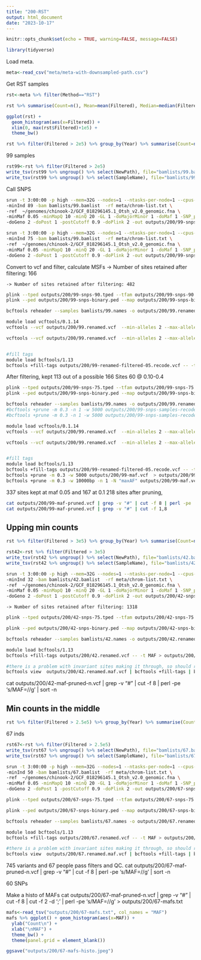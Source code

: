 ```yaml
---
title: "200-RST"
output: html_document
date: "2023-10-17"
---
```


```r
knitr::opts_chunk$set(echo = TRUE, warning=FALSE, message=FALSE)
```

```r
library(tidyverse)
```

Load meta.     
```r
meta<-read_csv("meta/meta-with-downsampled-path.csv")
```

Get RST samples    
```r
rst<-meta %>% filter(Method=="RST")

rst %>% summarise(Count=n(), Mean=mean(Filtered), Median=median(Filtered)) 
```

```r
ggplot(rst) +
  geom_histogram(aes(x=Filtered)) +
  xlim(0, max(rst$Filtered)+1e5) +
  theme_bw() 
```


```r
rst %>% filter(Filtered > 2e5) %>% group_by(Year) %>% summarise(Count=n(), Mean=mean(Filtered), Median=median(Filtered)) 
```

99 samples     

```r
rst99<-rst %>% filter(Filtered > 2e5) 
write_tsv(rst99 %>% ungroup() %>% select(NewPath), file="bamlists/99.bamlist", col_names = FALSE)
write_tsv(rst99 %>% ungroup() %>% select(SampleName), file="bamlists/99.names", col_names = FALSE)

```

Call SNPS

```sh
srun -t 3:00:00 -p high --mem=32G --nodes=1 --ntasks-per-node=1 --cpus-per-task=12 $HOME/angsd/angsd -nthreads 24 \
-minInd 89 -bam bamlists/99.bamlist  -rf meta/chrom-list.txt \
-ref  ~/genomes/chinook-2/GCF_018296145.1_Otsh_v2.0_genomic.fna \
-minMaf 0.05 -minMapQ 10 -minQ 20 -GL 1 -doMajorMinor 1 -doMaf 1 -SNP_pval 1e-6 \
-doGeno 2 -doPost 1 -postCutoff 0.9 -doPlink 2 -out outputs/200/99-snps-90 > outputs/200/99-snps.out 2> outputs/200/99-snps.err &

srun -t 3:00:00 -p high --mem=32G --nodes=1 --ntasks-per-node=1 --cpus-per-task=12 $HOME/angsd/angsd -nthreads 24 \
-minInd 75 -bam bamlists/99.bamlist  -rf meta/chrom-list.txt \
-ref  ~/genomes/chinook-2/GCF_018296145.1_Otsh_v2.0_genomic.fna \
-minMaf 0.05 -minMapQ 10 -minQ 20 -GL 1 -doMajorMinor 1 -doMaf 1 -SNP_pval 1e-6 \
-doGeno 2 -doPost 1 -postCutoff 0.9 -doPlink 2 -out outputs/200/99-snps-75 > outputs/200/99-snps-75.out 2> outputs/200/99-snps-75.err &
```


Convert to vcf and filter, calculate MSFs
	-> Number of sites retained after filtering: 166 

	-> Number of sites retained after filtering: 482 


```sh
plink --tped outputs/200/99-snps-90.tped --tfam outputs/200/99-snps-90.tfam --out outputs/200/99-snps-binary --recode --allow-extra-chr --noweb
plink --ped outputs/200/99-snps-binary.ped --map outputs/200/99-snps-binary.map --recode vcf --allow-extra-chr -out outputs/200/99-snps-samples-recode

bcftools reheader --samples bamlists/99.names -o outputs/200/99.renamed.vcf  outputs/200/99-snps-samples-recode.vcf 

module load vcftools/0.1.14 
vcftools --vcf outputs/200/99.renamed.vcf  --min-alleles 2 --max-alleles 2 --max-missing 0.4 --maf 0.05 --max-maf 0.4 --out outputs/200/99-renamed-filtered-05 --recode 

vcftools --vcf outputs/200/99.renamed.vcf  --min-alleles 2 --max-alleles 2 --max-missing 0.4 --maf 0.10 --max-maf 0.4 --out outputs/200/99-renamed-filtered-10 --recode 


#fill tags
module load bcftools/1.13
bcftools +fill-tags outputs/200/99-renamed-filtered-05.recode.vcf -- -t MAF  > outputs/200/99-maf.vcf

```

After filtering, kept 113 out of a possible 166 Sites
60 @ 0.10-0.4

```sh
plink --tped outputs/200/99-snps-75.tped --tfam outputs/200/99-snps-75.tfam --out outputs/200/99-snps-binary --recode --allow-extra-chr --noweb
plink --ped outputs/200/99-snps-binary.ped --map outputs/200/99-snps-binary.map --recode vcf --allow-extra-chr -out outputs/200/99-snps-samples-recode

bcftools reheader --samples bamlists/99.names -o outputs/200/99.renamed.vcf  outputs/200/99-snps-samples-recode.vcf 
#bcftools +prune -m 0.3 -n 1 -w 5000 outputs/200/99-snps-samples-recode.vcf 
#bcftools +prune -m 0.3 -n 1 -w 5000 outputs/200/99-snps-samples-recode.vcf  | grep -v "#" | wc  (gives 33 )

module load vcftools/0.1.14 
vcftools --vcf outputs/200/99.renamed.vcf  --min-alleles 2 --max-alleles 2 --max-missing 0.4 --maf 0.05 --max-maf 0.45 --out outputs/200/99-renamed-filtered-05 --recode 

vcftools --vcf outputs/200/99.renamed.vcf  --min-alleles 2 --max-alleles 2 --max-missing 0.4 --maf 0.10 --max-maf 0.45 --out outputs/200/99-renamed-filtered-10 --recode 


#fill tags
module load bcftools/1.13
bcftools +fill-tags outputs/200/99-renamed-filtered-05.recode.vcf -- -t MAF  > outputs/200/99-maf.vcf
bcftools +prune -m 0.3 -w 5000 outputs/200/99-maf.vcf  > outputs/200/99-maf-pruned.vcf
bcftools +prune -m 0.3 -w 10000bp -n 1 -N "maxAF" outputs/200/99-maf.vcf  > outputs/200/99-maf-pruned-n.vcf

```

337 sites kept at maf 0.05 and 167 at 0.1
218 sites after pruning,

```sh
cat outputs/200/99-maf-pruned.vcf | grep -v "#" | cut -f 8 | perl -pe 's/MAF=//g' | sort -n
cat outputs/200/99-maf-pruned.vcf | grep -v "#" | cut -f 1,8
```


## Upping min counts

```r
rst %>% filter(Filtered > 3e5) %>% group_by(Year) %>% summarise(Count=n(), Mean=mean(Filtered), Median=median(Filtered)) 
```



```r
rst42<-rst %>% filter(Filtered > 3e5) 
write_tsv(rst42 %>% ungroup() %>% select(NewPath), file="bamlists/42.bamlist", col_names = FALSE)
write_tsv(rst42 %>% ungroup() %>% select(SampleName), file="bamlists/42.names", col_names = FALSE)
```


```sh
srun -t 3:00:00 -p high --mem=32G --nodes=1 --ntasks-per-node=1 --cpus-per-task=12 $HOME/angsd/angsd -nthreads 24 \
-minInd 32 -bam bamlists/42.bamlist  -rf meta/chrom-list.txt \
-ref  ~/genomes/chinook-2/GCF_018296145.1_Otsh_v2.0_genomic.fna \
-minMaf 0.05 -minMapQ 10 -minQ 20 -GL 1 -doMajorMinor 1 -doMaf 1 -SNP_pval 1e-6 \
-doGeno 2 -doPost 1 -postCutoff 0.9 -doPlink 2 -out outputs/200/42-snps-75 > outputs/200/42-snps.out 2> outputs/200/42-snps.err &
```


	-> Number of sites retained after filtering: 1318 

```sh
plink --tped outputs/200/42-snps-75.tped --tfam outputs/200/42-snps-75.tfam --out outputs/200/42-snps-binary --recode --allow-extra-chr --noweb

plink --ped outputs/200/42-snps-binary.ped --map outputs/200/42-snps-binary.map --recode vcf --allow-extra-chr -out outputs/200/42-snps-samples-recode

bcftools reheader --samples bamlists/42.names -o outputs/200/42.renamed.vcf  outputs/200/42-snps-samples-recode.vcf 

module load bcftools/1.13
bcftools +fill-tags outputs/200/42.renamed.vcf -- -t MAF > outputs/200/42.renamed.maf.vcf

#there is a problem with invariant sites making it through, so should remove the things like so 
bcftools view  outputs/200/42.renamed.maf.vcf | bcftools +fill-tags | bcftools view -q 0.1:minor | bcftools view -i 'MAF<0.45' | bcftools view -i 'F_MISSING<0.25' | bcftools +prune -m 0.3 -w 10000bp -n 1 -N "maxAF"  > outputs/200/42-maf-pruned-n.vcf


```

cat outputs/200/42-maf-pruned-n.vcf | grep -v "#" | cut -f 8 | perl -pe 's/MAF=//g' | sort -n


## Min counts in the middle

```r
rst %>% filter(Filtered > 2.5e5) %>% group_by(Year) %>% summarise(Count=n(), Mean=mean(Filtered), Median=median(Filtered)) 
```

67 inds


```r
rst67<-rst %>% filter(Filtered > 2.5e5) 
write_tsv(rst67 %>% ungroup() %>% select(NewPath), file="bamlists/67.bamlist", col_names = FALSE)
write_tsv(rst67 %>% ungroup() %>% select(SampleName), file="bamlists/67.names", col_names = FALSE)
```


```sh
srun -t 3:00:00 -p high --mem=32G --nodes=1 --ntasks-per-node=1 --cpus-per-task=12 $HOME/angsd/angsd -nthreads 24 \
-minInd 50 -bam bamlists/67.bamlist  -rf meta/chrom-list.txt \
-ref  ~/genomes/chinook-2/GCF_018296145.1_Otsh_v2.0_genomic.fna \
-minMaf 0.05 -minMapQ 10 -minQ 20 -GL 1 -doMajorMinor 1 -doMaf 1 -SNP_pval 1e-6 \
-doGeno 2 -doPost 1 -postCutoff 0.9 -doPlink 2 -out outputs/200/67-snps-75 > outputs/200/67-snps.out 2> outputs/200/67-snps.err &
```


```sh
plink --tped outputs/200/67-snps-75.tped --tfam outputs/200/67-snps-75.tfam --out outputs/200/67-snps-binary --recode --allow-extra-chr --noweb

plink --ped outputs/200/67-snps-binary.ped --map outputs/200/67-snps-binary.map --recode vcf --allow-extra-chr -out outputs/200/67-snps-samples-recode

bcftools reheader --samples bamlists/67.names -o outputs/200/67.renamed.vcf  outputs/200/67-snps-samples-recode.vcf 

module load bcftools/1.13
bcftools +fill-tags outputs/200/67.renamed.vcf -- -t MAF > outputs/200/67.renamed.maf.vcf

#there is a problem with invariant sites making it through, so should remove the things like so 
bcftools view  outputs/200/67.renamed.maf.vcf | bcftools +fill-tags | bcftools view -q 0.1:minor | bcftools view -i 'MAF<0.45' | bcftools view -i 'F_MISSING<0.3' | bcftools +prune -m 0.3 -w 10000bp -n 1 -N "maxAF"  > outputs/200/67-maf-pruned-n.vcf


```

745 variants and 67 people pass filters and QC.
cat outputs/200/67-maf-pruned-n.vcf | grep -v "#" | cut -f 8 | perl -pe 's/MAF=//g' | sort -n

60 SNPs

Make a histo of MAFs
cat outputs/200/67-maf-pruned-n.vcf | grep -v "#" | cut -f 8 | cut -f 2 -d ';' | perl -pe 's/MAF=//g' > outputs/200/67-mafs.txt

```r
mafs<-read_tsv("outputs/200/67-mafs.txt", col_names = "MAF")
mafs %>% ggplot() + geom_histogram(aes(x=MAF)) +
  ylab("Count\n") +
  xlab("\nMAF") +
  theme_bw() +
  theme(panel.grid = element_blank())

ggsave("outputs/200/67-mafs-histo.jpeg")
```


